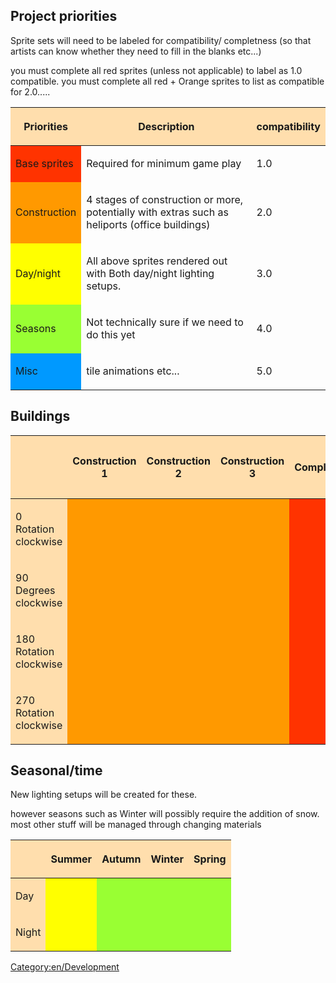 == Project priorities ==

Sprite sets will need to be labeled for compatibility/ completness (so that artists can know whether they need to fill in the blanks etc...)

you must complete all red sprites (unless not applicable) to label as 1.0 compatible.  you must complete all red + Orange sprites to list as compatible for 2.0.....

{| border=2
!style="background:#ffdead;" |Priorities
!style="background:#ffdead;" |Description
!style="background:#ffdead;" |compatibility
|-
!style="background:#ff3300;" |Base sprites
|Required for minimum game play
|1.0
|-
!style="background:#ff9900;" |Construction
|4 stages of construction or more, potentially with extras such as heliports (office buildings)
|2.0
|-
!style="background:#ffff00;" |Day/night
|All above sprites rendered out with Both day/night lighting setups.
|3.0
|-
!style="background:#99ff33;" |Seasons
|Not technically sure if we need to do this yet
|4.0
|-
!style="background:#0099ff;" |Misc
|tile animations etc...
|5.0
|}

== Buildings ==
{| border=2
!style="background:#ffdead;" |
!style="background:#ffdead;" |Construction 1
!style="background:#ffdead;" |Construction 2
!style="background:#ffdead;" |Construction 3
!style="background:#ffdead;" |Complete
!style="background:#ffdead;" |Old/dilapidated
!style="background:#ffdead;" |Extras (heliports etc...)
|-
!style="background:#ffdead;" |0 Rotation clockwise
!style="background:#ff9900;" |
!style="background:#ff9900;" |
!style="background:#ff9900;" |
!style="background:#ff3300;" |
!style="background:#ff9900;" |
!style="background:#ff9900;" |
|-
!style="background:#ffdead;" |90 Degrees clockwise
!style="background:#ff9900;" |
!style="background:#ff9900;" |
!style="background:#ff9900;" |
!style="background:#ff3300;" |
!style="background:#ff9900;" |
!style="background:#ff9900;" |
|-
!style="background:#ffdead;" |180 Rotation clockwise
!style="background:#ff9900;" |
!style="background:#ff9900;" |
!style="background:#ff9900;" |
!style="background:#ff3300;" |
!style="background:#ff9900;" |
!style="background:#ff9900;" |
|-
!style="background:#ffdead;" |270 Rotation clockwise
!style="background:#ff9900;" |
!style="background:#ff9900;" |
!style="background:#ff9900;" |
!style="background:#ff3300;" |
!style="background:#ff9900;" |
!style="background:#ff9900;" |
|}

== Seasonal/time ==

New lighting setups will be created for these.

however seasons such as Winter will possibly require the addition of snow.  most other stuff will be managed through changing materials

{| border=2
!style="background:#ffdead;" |
!style="background:#ffdead;" |Summer
!style="background:#ffdead;" |Autumn
!style="background:#ffdead;" |Winter
!style="background:#ffdead;" |Spring
|-
!style="background:#ffdead;" |Day
!style="background:#ffff00;" |
!style="background:#99ff33;" |
!style="background:#99ff33;" |
!style="background:#99ff33;" |
|-
!style="background:#ffdead;" |Night
!style="background:#ffff00;" |
!style="background:#99ff33;" |
!style="background:#99ff33;" |
!style="background:#99ff33;" |
|}

[[Category:en/Development]]